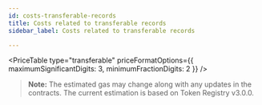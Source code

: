```yaml
---
id: costs-transferable-records
title: Costs related to transferable records
sidebar_label: Costs related to transferable records

---
```



<PriceTable type="transferable" priceFormatOptions={{ maximumSignificantDigits: 3, minimumFractionDigits: 2 }} />

>**Note:** The estimated gas may change along with any updates in the contracts. The current estimation is based on Token Registry v3.0.0.
